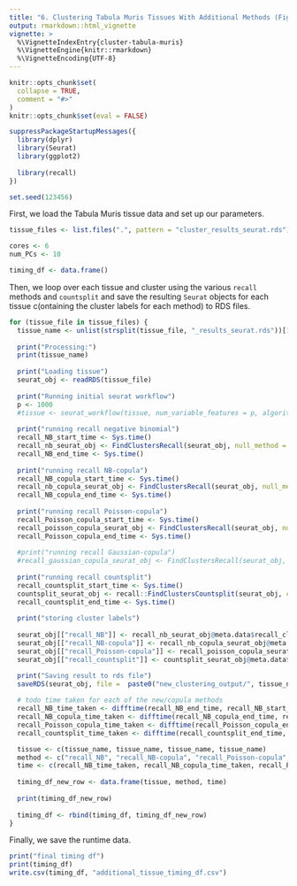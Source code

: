 ```yaml
---
title: "6. Clustering Tabula Muris Tissues With Additional Methods (Figure 2, S11-S16, S37)"
output: rmarkdown::html_vignette
vignette: >
  %\VignetteIndexEntry{cluster-tabula-muris}
  %\VignetteEngine{knitr::rmarkdown}
  %\VignetteEncoding{UTF-8}
---
```


```r
knitr::opts_chunk$set(
  collapse = TRUE,
  comment = "#>"
)
knitr::opts_chunk$set(eval = FALSE)
```

```r
suppressPackageStartupMessages({
  library(dplyr)
  library(Seurat)
  library(ggplot2)
  
  library(recall)
})

set.seed(123456)
```







First, we load the Tabula Muris tissue data and set up our parameters.

```r
tissue_files <- list.files(".", pattern = "cluster_results_seurat.rds")

cores <- 6
num_PCs <- 10

timing_df <- data.frame()
```


Then, we loop over each tissue and cluster using the various `recall` methods and `countsplit`  and save the resulting `Seurat` objects for each tissue c(ontaining the cluster labels for each method) to RDS files.

```r
for (tissue_file in tissue_files) {
  tissue_name <- unlist(strsplit(tissue_file, "_results_seurat.rds"))[1]
  
  print("Processing:")
  print(tissue_name)
  
  print("Loading tissue")
  seurat_obj <- readRDS(tissue_file) 
  
  print("Running initial seurat workflow")
  p <- 1000
  #tissue <- seurat_workflow(tissue, num_variable_features = p, algorithm="louvain", resolution_param = 0.8)
  
  print("running recall negative binomial")
  recall_NB_start_time <- Sys.time()
  recall_nb_seurat_obj <- FindClustersRecall(seurat_obj, null_method = "NB", cores = cores) #,resolution_start = 2.4)
  recall_NB_end_time <- Sys.time()
  
  print("running recall NB-copula")
  recall_NB_copula_start_time <- Sys.time()
  recall_nb_copula_seurat_obj <- FindClustersRecall(seurat_obj, null_method = "NB-copula", cores = cores)
  recall_NB_copula_end_time <- Sys.time()
  
  print("running recall Poisson-copula")
  recall_Poisson_copula_start_time <- Sys.time()
  recall_poisson_copula_seurat_obj <- FindClustersRecall(seurat_obj, null_method = "Poisson-copula", cores = cores)
  recall_Poisson_copula_end_time <- Sys.time()
  
  #print("running recall Gaussian-copula")
  #recall_gaussian_copula_seurat_obj <- FindClustersRecall(seurat_obj, null_method = "Gaussian-copula", cores = cores)
  
  print("running recall countsplit")
  recall_countsplit_start_time <- Sys.time()
  countsplit_seurat_obj <- recall::FindClustersCountsplit(seurat_obj, cores = cores)
  recall_countsplit_end_time <- Sys.time()
  
  print("storing cluster labels")
  
  seurat_obj[["recall_NB"]] <- recall_nb_seurat_obj@meta.data$recall_clusters
  seurat_obj[["recall_NB-copula"]] <- recall_nb_copula_seurat_obj@meta.data$recall_clusters
  seurat_obj[["recall_Poisson-copula"]] <- recall_poisson_copula_seurat_obj@meta.data$recall_clusters
  seurat_obj[["recall_countsplit"]] <- countsplit_seurat_obj@meta.data$recall_clusters

  print("Saving result to rds file")
  saveRDS(seurat_obj, file =  paste0("new_clustering_output/", tissue_name, "_copula_clustering_results.rds" ))
  
  # todo time taken for each of the new/copula methods
  recall_NB_time_taken <- difftime(recall_NB_end_time, recall_NB_start_time, units="mins")
  recall_NB_copula_time_taken <- difftime(recall_NB_copula_end_time, recall_NB_copula_start_time, units="mins")
  recall_Poisson_copula_time_taken <- difftime(recall_Poisson_copula_end_time, recall_Poisson_copula_start_time, units="mins")
  recall_countsplit_time_taken <- difftime(recall_countsplit_end_time, recall_countsplit_start_time, units="mins")

  tissue <- c(tissue_name, tissue_name, tissue_name, tissue_name)
  method <- c("recall_NB", "recall_NB-copula", "recall_Poisson-copula", "recall_countsplit")
  time <- c(recall_NB_time_taken, recall_NB_copula_time_taken, recall_Poisson_copula_time_taken, recall_countsplit_time_taken)
  
  timing_df_new_row <- data.frame(tissue, method, time)
  
  print(timing_df_new_row)
  
  timing_df <- rbind(timing_df, timing_df_new_row)
}
```



Finally, we save the runtime data.
```r
print("final timing df")
print(timing_df)
write.csv(timing_df, "additional_tissue_timing_df.csv")
```






